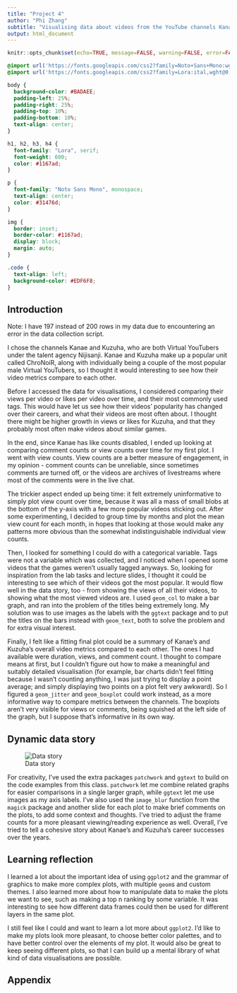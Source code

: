 ```yaml
---
title: "Project 4"
author: "Phi Zhang"
subtitle: "Visualising data about videos from the YouTube channels Kanae and Kuzuha"
output: html_document
---
```


```r
knitr::opts_chunk$set(echo=TRUE, message=FALSE, warning=FALSE, error=FALSE)
```

```css
@import url('https://fonts.googleapis.com/css2?family=Noto+Sans+Mono:wght@100..900&display=swap');
@import url('https://fonts.googleapis.com/css2?family=Lora:ital,wght@0,400..700;1,400..700&family=Noto+Sans+Mono:wght@100..900&display=swap');

body {
  background-color: #BADAEE;
  padding-left: 25%;
  padding-right: 25%;
  padding-top: 10%;
  padding-bottom: 10%;
  text-align: center;
}

h1, h2, h3, h4 {
  font-family: "Lora", serif;
  font-weight: 600;
  color: #1167ad;
}

p {
  font-family: "Noto Sans Mono", monospace;
  text-align: center;
  color: #31476d;
}

img {
  border: inset;
  border-color: #1167ad;
  display: block;
  margin: auto;
}

.code {
  text-align: left;
  background-color: #EDF6F8;
}
```

## Introduction

Note: I have 197 instead of 200 rows in my data due to encountering an error in the data collection script.

I chose the channels Kanae and Kuzuha, who are both Virtual YouTubers under the talent agency Nijisanji. Kanae and Kuzuha make up a popular unit called ChroNoiR, along with individually being a couple of the most popular male Virtual YouTubers, so I thought it would interesting to see how their video metrics compare to each other. 

Before I accessed the data for visualisations, I considered comparing their views per video or likes per video over time, and their most commonly used tags. This would have let us see how their videos' popularity has changed over their careers, and what their videos are most often about. I thought there might be higher growth in views or likes for Kuzuha, and that they probably most often make videos about similar games.

In the end, since Kanae has like counts disabled, I ended up looking at comparing comment counts or view counts over time for my first plot. I went with view counts. View counts are a better measure of engagement, in my opinion - comment counts can be unreliable, since sometimes comments are turned off, or the videos are archives of livestreams where most of the comments were in the live chat.

The trickier aspect ended up being time: it felt extremely uninformative to simply plot view count over time, because it was all a mass of small blobs at the bottom of the y-axis with a few more popular videos sticking out. After some experimenting, I decided to group time by months and plot the mean view count for each month, in hopes that looking at those would make any patterns more obvious than the somewhat indistinguishable individual view counts. 

Then, I looked for something I could do with a categorical variable. Tags were not a variable which was collected, and I noticed when I opened some videos that the games weren't usually tagged anyways. So, looking for inspiration from the lab tasks and lecture slides, I thought it could be interesting to see which of their videos got the most popular. It would flow well in the data story, too - from showing the views of all their videos, to showing what the most viewed videos are. I used `geom_col` to make a bar graph, and ran into the problem of the titles being extremely long. My solution was to use images as the labels with the `ggtext` package and to put the titles on the bars instead with `geom_text`, both to solve the problem and for extra visual interest.

Finally, I felt like a fitting final plot could be a summary of Kanae's and Kuzuha's overall video metrics compared to each other. The ones I had available were duration, views, and comment count. I thought to compare means at first, but I couldn't figure out how to make a meaningful and suitably detailed visualisation (for example, bar charts didn't feel fitting because I wasn't counting anything, I was just trying to display a point average; and simply displaying two points on a plot felt very awkward). So I figured a `geom_jitter` and `geom_boxplot` could work instead, as a more informative way to compare metrics between the channels. The boxplots aren't very visible for views or comments, being squished at the left side of the graph, but I suppose that's informative in its own way.

## Dynamic data story

![Data story](data_story.gif)

For creativity, I've used the extra packages `patchwork` and `ggtext` to build on the code examples from this class. `patchwork` let me combine related graphs for easier comparisons in a single larger graph, while `ggtext` let me use images as my axis labels. I've also used the `image_blur` function from the `magick` package and another slide for each plot to make brief comments on the plots, to add some context and thoughts. I've tried to adjust the frame counts for a more pleasant viewing/reading experience as well. Overall, I've tried to tell a cohesive story about Kanae's and Kuzuha's career successes over the years.

## Learning reflection

I learned a lot about the important idea of using `ggplot2` and the grammar of graphics to make more complex plots, with multiple `geom`s and custom themes. I also learned more about how to manipulate data to make the plots we want to see, such as making a top n ranking by some variable. It was interesting to see how different data frames could then be used for different layers in the same plot.

I still feel like I could and want to learn a lot more about `ggplot2`. I'd like to make my plots look more pleasant, to choose better color palettes, and to have better control over the elements of my plot. It would also be great to keep seeing different plots, so that I can build up a mental library of what kind of data visualisations are possible.

## Appendix

```r

```

```r

```